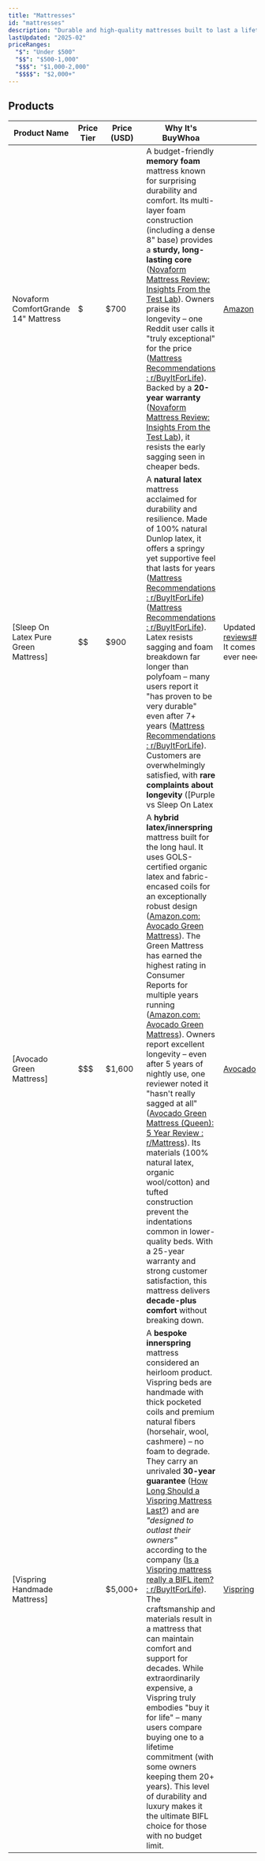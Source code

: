 ```yaml
---
title: "Mattresses"
id: "mattresses"
description: "Durable and high-quality mattresses built to last a lifetime."
lastUpdated: "2025-02"
priceRanges:
  "$": "Under $500"
  "$$": "$500-1,000"
  "$$$": "$1,000-2,000"
  "$$$$": "$2,000+"
---
```


## Products

| Product Name | Price Tier | Price (USD) | Why It's BuyWhoa | Link to Buy |
|--------------|------------|-------------|------------------|-------------|
| Novaform ComfortGrande 14" Mattress | $ | $700 | A budget-friendly **memory foam** mattress known for surprising durability and comfort. Its multi-layer foam construction (including a dense 8" base) provides a **sturdy, long-lasting core** ([Novaform Mattress Review: Insights From the Test Lab](https://www.sleepfoundation.org/mattress-reviews/novaform-mattress-review#:~:text=match%20at%20L730%20density%20polyfoam,also%20providing%20a%20sturdy%20base)). Owners praise its longevity – one Reddit user calls it "truly exceptional" for the price ([Mattress Recommendations  : r/BuyItForLife](https://www.reddit.com/r/BuyItForLife/comments/1dlapuz/mattress_recommendations/#:~:text=%E2%80%A2)). Backed by a **20-year warranty** ([Novaform Mattress Review: Insights From the Test Lab](https://www.sleepfoundation.org/mattress-reviews/novaform-mattress-review#:~:text=Warranty)), it resists the early sagging seen in cheaper beds. | [Amazon](https://www.amazon.com/Novaform-ComfortGrande-Advanced-Memory-Mattress/dp/B0CRY6H7JG?tag=buywhoa-20) |
| [Sleep On Latex Pure Green Mattress]     | $$         | $900        | A **natural latex** mattress acclaimed for durability and resilience. Made of 100% natural Dunlop latex, it offers a springy yet supportive feel that lasts for years ([Mattress Recommendations  : r/BuyItForLife](https://www.reddit.com/r/BuyItForLife/comments/1dlapuz/mattress_recommendations/#:~:text=The%20most%20durable%20mattress%20material,the%20top,%20comfort%20layer%20first)) ([Mattress Recommendations  : r/BuyItForLife](https://www.reddit.com/r/BuyItForLife/comments/1dlapuz/mattress_recommendations/#:~:text=Yea%2C%20and%20not%20just%20latex,%20and%20memory%20foam%20topper,%20etc)). Latex resists sagging and foam breakdown far longer than polyfoam – many users report it "has proven to be very durable" even after 7+ years ([Mattress Recommendations  : r/BuyItForLife](https://www.reddit.com/r/BuyItForLife/comments/1dlapuz/mattress_recommendations/#:~:text=We%20made%20the%20switch%20to,%20proven%20to%20be%20very%20durable)). Customers are overwhelmingly satisfied, with **rare complaints about longevity** ([Purple vs Sleep On Latex | Updated 2025](https://www.slumbersearch.com/purple-vs-sleep-on-latex-mattress-reviews#:~:text=Sleep%20On%20Latex%20is%20an,%20complaints%20about%20feel%20and%20longevity)). It comes with an industry-standard 10-year warranty, and its zippered cover allows replacing individual layers if ever needed, truly making it a BIFL contender. | [Amazon](https://www.amazon.com/Pure-Green-Natural-Latex-Mattress/dp/B01KPWG11O?tag=buywhoa-20)            |
| [Avocado Green Mattress]                 | $$$        | $1,600      | A **hybrid latex/innerspring** mattress built for the long haul. It uses GOLS-certified organic latex and fabric-encased coils for an exceptionally robust design ([Amazon.com: Avocado Green Mattress](https://www.amazon.com/stores/AvocadoGreenMattress/page/B5A13D23-C469-4934-AC6B-63A3CBBF5230#:~:text=The%20Avocado%20Green%20Mattress%20has,bedding%2C%20and%20quality%20wood%20furniture)). The Green Mattress has earned the highest rating in Consumer Reports for multiple years running ([Amazon.com: Avocado Green Mattress](https://www.amazon.com/stores/AvocadoGreenMattress/page/B5A13D23-C469-4934-AC6B-63A3CBBF5230#:~:text=The%20Avocado%20Green%20Mattress%20has,bedding%2C%20and%20quality%20wood%20furniture)). Owners report excellent longevity – even after 5 years of nightly use, one reviewer noted it "hasn't really sagged at all" ([Avocado Green Mattress (Queen): 5 Year Review : r/Mattress](https://www.reddit.com/r/Mattress/comments/v6mp2f/avocado_green_mattress_queen_5_year_review/#:~:text=This%20mattress%20is%20pretty%20damn,into%20the%20mattress)). Its materials (100% natural latex, organic wool/cotton) and tufted construction prevent the indentations common in lower-quality beds. With a 25-year warranty and strong customer satisfaction, this mattress delivers **decade-plus comfort** without breaking down.          | [Avocado](https://www.avocadogreenmattress.com/products/green-natural-organic-mattress)                     |
| [Vispring Handmade Mattress]             | $$$$       | $5,000+     | A **bespoke innerspring** mattress considered an heirloom product. Vispring beds are handmade with thick pocketed coils and premium natural fibers (horsehair, wool, cashmere) – no foam to degrade. They carry an unrivaled **30-year guarantee** ([How Long Should a Vispring Mattress Last?](https://www.thebedspecialist.co.uk/blog/vispring/how-long-does-a-vispring-mattress-last.htm#:~:text=All%20Vispring%20mattresses%20come%20with,with%20a%20first%20class%20bed)) and are *"designed to outlast their owners"* according to the company ([Is a Vispring mattress really a BIFL item? : r/BuyItForLife](https://www.reddit.com/r/BuyItForLife/comments/53wz6k/is_a_vispring_mattress_really_a_bifl_item/#:~:text=I%27ve%20read%20and%20been%20told%2C,ever%20encountered%2C%20a%20good%20thing)). The craftsmanship and materials result in a mattress that can maintain comfort and support for decades. While extraordinarily expensive, a Vispring truly embodies "buy it for life" – many users compare buying one to a lifetime commitment (with some owners keeping them 20+ years). This level of durability and luxury makes it the ultimate BIFL choice for those with no budget limit. | [Vispring](https://www.vispring.com)                                           |




